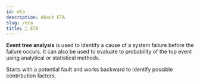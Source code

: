 ```yaml
---
id: eta
description: About ETA
slug: /eta
title: 🌳 ETA
---
```


**Event tree analysis** is used to identify a cause of a system failure before the failure occurs. It can also be used to evaluate to probability of the top event using analytical or statistical methods.

Starts with a potential fault and works backward to identify possible contribution factors.


